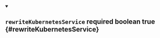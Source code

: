 


<details className="config-field" data-expandable="false" open>
<summary>

## `rewriteKubernetesService` <span className="config-field-required" data-required="false">required</span> <span className="config-field-type">boolean</span> <span className="config-field-default">true</span> <span className="config-field-enum"></span> {#rewriteKubernetesService}



</summary>



</details>
